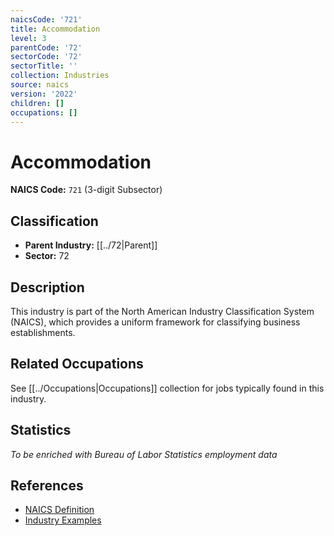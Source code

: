 ```yaml
---
naicsCode: '721'
title: Accommodation
level: 3
parentCode: '72'
sectorCode: '72'
sectorTitle: ''
collection: Industries
source: naics
version: '2022'
children: []
occupations: []
---
```

# Accommodation

**NAICS Code:** `721` (3-digit Subsector)

## Classification

- **Parent Industry:** [[../72|Parent]]
- **Sector:** 72

## Description

This industry is part of the North American Industry Classification System (NAICS), which provides a uniform framework for classifying business establishments.

## Related Occupations

See [[../Occupations|Occupations]] collection for jobs typically found in this industry.

## Statistics

*To be enriched with Bureau of Labor Statistics employment data*

## References

- [NAICS Definition](https://www.census.gov/naics/)
- [Industry Examples](https://www.census.gov/naics/2022NAICS/)
